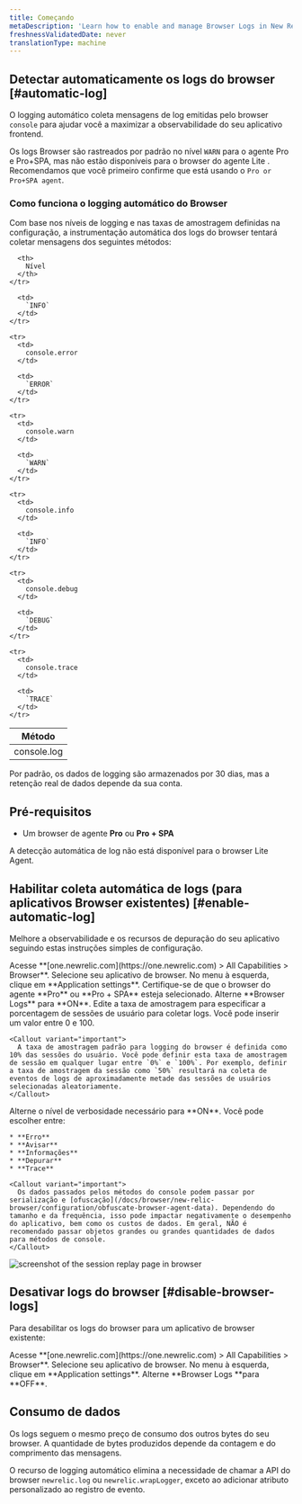 ```yaml
---
title: Começando
metaDescription: 'Learn how to enable and manage Browser Logs in New Relic, including steps for automatic log collection and how to disable the feature.'
freshnessValidatedDate: never
translationType: machine
---
```


## Detectar automaticamente os logs do browser [#automatic-log]

O logging automático coleta mensagens de log emitidas pelo browser `console` para ajudar você a maximizar a observabilidade do seu aplicativo frontend.

Os logs Browser são rastreados por padrão no nível `WARN` para o agente Pro e Pro+SPA, mas não estão disponíveis para o browser do agente Lite . Recomendamos que você primeiro confirme que está usando o `Pro or Pro+SPA agent`.

### Como funciona o logging automático do Browser

Com base nos níveis de logging e nas taxas de amostragem definidas na configuração, a instrumentação automática dos logs do browser tentará coletar mensagens dos seguintes métodos:

<table>
  <thead>
    <tr>
      <th style={{width: "200px"}}>
        Método
      </th>

      <th>
        Nível
      </th>
    </tr>
  </thead>

  <tbody>
    <tr>
      <td>
        console.log
      </td>

      <td>
        `INFO`
      </td>
    </tr>

    <tr>
      <td>
        console.error
      </td>

      <td>
        `ERROR`
      </td>
    </tr>

    <tr>
      <td>
        console.warn
      </td>

      <td>
        `WARN`
      </td>
    </tr>

    <tr>
      <td>
        console.info
      </td>

      <td>
        `INFO`
      </td>
    </tr>

    <tr>
      <td>
        console.debug
      </td>

      <td>
        `DEBUG`
      </td>
    </tr>

    <tr>
      <td>
        console.trace
      </td>

      <td>
        `TRACE`
      </td>
    </tr>
  </tbody>
</table>

Por padrão, os dados de logging são armazenados por 30 dias, mas a retenção real de dados depende da sua conta.

## Pré-requisitos

* Um browser de agente **Pro** ou **Pro + SPA**

<Callout variant="important">
  A detecção automática de log não está disponível para o browser Lite Agent.
</Callout>

## Habilitar coleta automática de logs (para aplicativos Browser existentes) [#enable-automatic-log]

Melhore a observabilidade e os recursos de depuração do seu aplicativo seguindo estas instruções simples de configuração.

<Steps>
  <Step>
    Acesse **[one.newrelic.com](https://one.newrelic.com) &gt; All Capabilities &gt; Browser**.
  </Step>

  <Step>
    Selecione seu aplicativo de browser.
  </Step>

  <Step>
    No menu à esquerda, clique em **Application settings**.
  </Step>

  <Step>
    Certifique-se de que o browser do agente **Pro** ou **Pro + SPA** esteja selecionado.
  </Step>

  <Step>
    Alterne **Browser Logs** para **ON**.
  </Step>

  <Step>
    Edite a taxa de amostragem para especificar a porcentagem de sessões de usuário para coletar logs. Você pode inserir um valor entre 0 e 100.

    <Callout variant="important">
      A taxa de amostragem padrão para logging do browser é definida como 10% das sessões do usuário. Você pode definir esta taxa de amostragem de sessão em qualquer lugar entre `0%` e `100%`. Por exemplo, definir a taxa de amostragem da sessão como `50%` resultará na coleta de eventos de logs de aproximadamente metade das sessões de usuários selecionadas aleatoriamente.
    </Callout>
  </Step>

  <Step>
    Alterne o nível de verbosidade necessário para **ON**. Você pode escolher entre:

    * **Erro**
    * **Avisar**
    * **Informações**
    * **Depurar**
    * **Trace**

    <Callout variant="important">
      Os dados passados pelos métodos do console podem passar por serialização e [ofuscação](/docs/browser/new-relic-browser/configuration/obfuscate-browser-agent-data). Dependendo do tamanho e da frequência, isso pode impactar negativamente o desempenho do aplicativo, bem como os custos de dados. Em geral, NÃO é recomendado passar objetos grandes ou grandes quantidades de dados para métodos de console.
    </Callout>
  </Step>
</Steps>

<img title="Session replay" alt="screenshot of the session replay page in browser" src="/images/browser-logs-overview.webp" />

## Desativar logs do browser [#disable-browser-logs]

Para desabilitar os logs do browser para um aplicativo de browser existente:

<Steps>
  <Step>
    Acesse **[one.newrelic.com](https://one.newrelic.com) &gt; All Capabilities &gt; Browser**.
  </Step>

  <Step>
    Selecione seu aplicativo de browser.
  </Step>

  <Step>
    No menu à esquerda, clique em **Application settings**.
  </Step>

  <Step>
    Alterne **Browser Logs **para **OFF**.
  </Step>
</Steps>

## Consumo de dados

Os logs seguem o mesmo preço de consumo dos outros bytes do seu browser. A quantidade de bytes produzidos depende da contagem e do comprimento das mensagens.

O recurso de logging automático elimina a necessidade de chamar a API do browser `newrelic.log` ou `newrelic.wrapLogger`, exceto ao adicionar atributo personalizado ao registro de evento.
